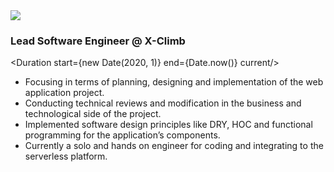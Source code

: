 
<Logo>
  <img src="/img/x-climb-logo.png" />
</Logo>

### Lead Software Engineer @ X-Climb

<Duration start={new Date(2020, 1)} end={Date.now()} current/>

- Focusing in terms of planning, designing and implementation of the web application project.
- Conducting technical reviews and modification in the business and technological side of the project.
- Implemented software design principles like DRY, HOC and functional programming for the application’s components.
- Currently a solo and hands on engineer for coding and integrating to the serverless platform.
